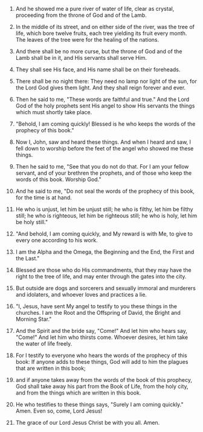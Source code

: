 
1. And he showed me a pure river of water of life, clear as crystal, proceeding from the throne of God and of the Lamb.

2. In the middle of its street, and on either side of the river, was the tree of life, which bore twelve fruits, each tree yielding its fruit every month. The leaves of the tree were for the healing of the nations.

3. And there shall be no more curse, but the throne of God and of the Lamb shall be in it, and His servants shall serve Him.

4. They shall see His face, and His name shall be on their foreheads.

5. There shall be no night there: They need no lamp nor light of the sun, for the Lord God gives them light. And they shall reign forever and ever.

6. Then he said to me, "These words are faithful and true." And the Lord God of the holy prophets sent His angel to show His servants the things which must shortly take place.

7. "Behold, I am coming quickly! Blessed is he who keeps the words of the prophecy of this book."

8. Now I, John, saw and heard these things. And when I heard and saw, I fell down to worship before the feet of the angel who showed me these things.

9. Then he said to me, "See that you do not do that. For I am your fellow servant, and of your brethren the prophets, and of those who keep the words of this book. Worship God."

10. And he said to me, "Do not seal the words of the prophecy of this book, for the time is at hand.

11. He who is unjust, let him be unjust still; he who is filthy, let him be filthy still; he who is righteous, let him be righteous still; he who is holy, let him be holy still."

12. "And behold, I am coming quickly, and My reward is with Me, to give to every one according to his work.

13. I am the Alpha and the Omega, the Beginning and the End, the First and the Last."

14. Blessed are those who do His commandments, that they may have the right to the tree of life, and may enter through the gates into the city.

15. But outside are dogs and sorcerers and sexually immoral and murderers and idolaters, and whoever loves and practices a lie.

16. "I, Jesus, have sent My angel to testify to you these things in the churches. I am the Root and the Offspring of David, the Bright and Morning Star."

17. And the Spirit and the bride say, "Come!" And let him who hears say, "Come!" And let him who thirsts come. Whoever desires, let him take the water of life freely.

18. For I testify to everyone who hears the words of the prophecy of this book: If anyone adds to these things, God will add to him the plagues that are written in this book;

19. and if anyone takes away from the words of the book of this prophecy, God shall take away his part from the Book of Life, from the holy city, and from the things which are written in this book.

20. He who testifies to these things says, "Surely I am coming quickly." Amen. Even so, come, Lord Jesus!

21. The grace of our Lord Jesus Christ be with you all. Amen.


